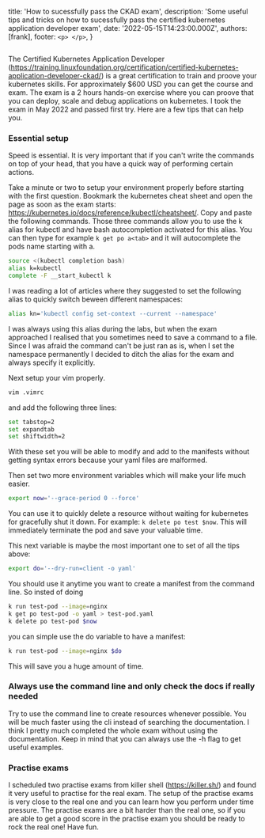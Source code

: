 
  title: 'How to sucessfully pass the CKAD exam',
  description: 'Some useful tips and tricks on how to sucessfully pass the certified kubernetes application developer exam',
  date: '2022-05-15T14:23:00.000Z',
  authors: [frank],
  footer: `
    <p>
    </p>
  `,
}

<div style={{ display: 'flex', justifyContent: 'center' }}>
  <img src={ckadLogo} alt="" />
</div>

The Certified Kubernetes Application Developer (https://training.linuxfoundation.org/certification/certified-kubernetes-application-developer-ckad/) is a great certification to train and proove your kubernetes skills. For approximately $600 USD you can get the course and exam. The exam is a 2 hours hands-on exercise where you can proove that you can deploy, scale and debug applications on kubernetes. I took the exam in May 2022 and passed first try. Here are a few tips that can help you.

### Essential setup

Speed is essential. It is very important that if you can't write the commands on top of your head, that you have a quick way of performing certain actions.

Take a minute or two to setup your environment properly before starting with the first question. Bookmark the kubernetes cheat sheet and open the page as soon as the exam starts: https://kubernetes.io/docs/reference/kubectl/cheatsheet/. Copy and paste the following commands. Those three commands allow you to use the k alias for kubectl and have bash autocompletion activated for this alias. You can then type for example `k get po a<tab>` and it will autocomplete the pods name starting with a.

```bash
source <(kubectl completion bash)
alias k=kubectl
complete -F __start_kubectl k
```
I was reading a lot of articles where they suggested to set the following alias to quickly switch beween different namespaces:

```bash
alias kn='kubectl config set-context --current --namespace'
```

<!--more-->

I was always using this alias during the labs, but when the exam approached I realised that you sometimes need to save a command to a file. Since I was afraid the command can't be just ran as is, when I set the namespace permanently I decided to ditch the alias for the exam and always specify it explicitly.

Next setup your vim properly.

```bash
vim .vimrc
```
and add the following three lines:

```bash
set tabstop=2
set expandtab
set shiftwidth=2
```
With these set you will be able to modify and add to the manifests without getting syntax errors because your yaml files are malformed.

Then set two more environment variables which will make your life much easier.

```bash
export now='--grace-period 0 --force'
```
You can use it to quickly delete a resource without waiting for kubernetes for gracefully shut it down. For example: `k delete po test $now`. This will immediately terminate the pod and save your valuable time.

This next variable is maybe the most important one to set of all the tips above:

```bash
export do='--dry-run=client -o yaml'
```
You should use it anytime you want to create a manifest from the command line. So insted of doing

```bash
k run test-pod --image=nginx
k get po test-pod -o yaml > test-pod.yaml
k delete po test-pod $now
```
you can simple use the do variable to have a manifest:

```bash
k run test-pod --image=nginx $do
```

This will save you a huge amount of time.

### Always use the command line and only check the docs if really needed

Try to use the command line to create resources whenever possible. You will be much faster using the cli instead of searching the documentation. I think I pretty much completed the whole exam without using the documentation. Keep in mind that you can always use the -h flag to get useful examples.

### Practise exams

I scheduled two practise exams from killer shell (https://killer.sh/) and found it very useful to practise for the real exam. The setup of the practise exams is very close to the real one and you can learn how you perform under time pressure. The practise exams are a bit harder than the real one, so if you are able to get a good score in the practise exam you should be ready to rock the real one! Have fun.




